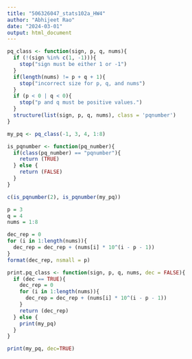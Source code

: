 ```yaml
---
title: "506326047_stats102a_HW4"
author: "Abhijeet Rao"
date: "2024-03-01"
output: html_document
---
```


```r
pq_class <- function(sign, p, q, nums){
  if (!(sign %in% c(1, -1))){
    stop("sign must be either 1 or -1")
  }
  if(length(nums) != p + q + 1){
    stop("incorrect size for p, q, and nums")
  }
  if (p < 0 | q < 0){
    stop("p and q must be positive values.")
  }
  structure(list(sign, p, q, nums), class = 'pqnumber')
}
```

```r
my_pq <- pq_class(-1, 3, 4, 1:8)
```

```r
is_pqnumber <- function(pq_number){
  if(class(pq_number) == "pqnumber"){
    return (TRUE)
  } else {
    return (FALSE)
  }
}

c(is_pqnumber(2), is_pqnumber(my_pq))
```

```r
p = 3
q = 4
nums = 1:8

dec_rep = 0
for (i in 1:length(nums)){
  dec_rep = dec_rep + (nums[i] * 10^(i - p - 1))
}
format(dec_rep, nsmall = p)
```



```r
print.pq_class <- function(sign, p, q, nums, dec = FALSE){
  if (dec == TRUE){
    dec_rep = 0
    for (i in 1:length(nums)){
      dec_rep = dec_rep + (nums[i] * 10^(i - p - 1))
    }
    return (dec_rep)
  } else {
    print(my_pq)
  }
}
```

```r
print(my_pq, dec=TRUE)
```